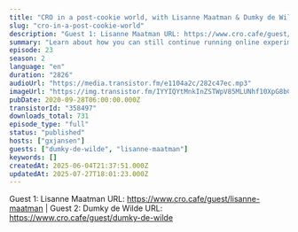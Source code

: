 ```yaml
---
title: "CRO in a post-cookie world, with Lisanne Maatman & Dumky de Wilde (DEPT)"
slug: "cro-in-a-post-cookie-world"
description: "Guest 1: Lisanne Maatman URL: https://www.cro.cafe/guest/lisanne-maatman | Guest 2: Dumky de Wilde URL: https://www.cro.cafe/guest/dumky-de-wilde"
summary: "Learn about how you can still continue running online experiments without relying on browsers to accept cookies (since they do so less and less)."
episode: 23
season: 2
language: "en"
duration: "2826"
audioUrl: "https://media.transistor.fm/e1104a2c/282c47ec.mp3"
imageUrl: "https://img.transistor.fm/IYYIQYtMnkInZSTWpV85MLUNhf10XpG8bCWcL67GXwU/rs:fill:0:0:1/w:3000/h:3000/q:60/aHR0cHM6Ly9pbWct/dXBsb2FkLXByb2R1/Y3Rpb24udHJhbnNp/c3Rvci5mbS8yZDVk/OTE1NjEwOTM0YmNj/NGQzNDBhZWU5Mjgx/YjczMy5qcGVn.webp"
pubDate: 2020-09-28T06:00:00.000Z
transistorId: "358497"
downloads_total: 731
episode_type: "full"
status: "published"
hosts: ["gxjansen"]
guests: ["dumky-de-wilde", "lisanne-maatman"]
keywords: []
createdAt: 2025-06-04T21:37:51.000Z
updatedAt: 2025-07-27T18:01:23.000Z
---
```


Guest 1: Lisanne Maatman URL: https://www.cro.cafe/guest/lisanne-maatman | Guest 2: Dumky de Wilde URL: https://www.cro.cafe/guest/dumky-de-wilde
